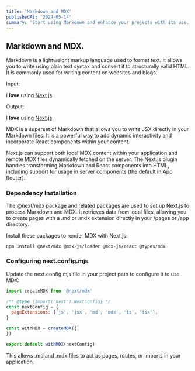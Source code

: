 ```yaml
---
title: 'Markdown and MDX'
publishedAt: '2024-05-14'
summary: 'Start using Markdown and enhance your projects with its use.'
---
```

## Markdown and MDX.

Markdown is a lightweight markup language used to format text. It allows you to write using plain text syntax and convert it to structurally valid HTML. It is commonly used for writing content on websites and blogs. 

Input:

I **love** using [Next.js](https://nextjs.org/)

Output:

<p>I <strong>love</strong> using <a href="https://nextjs.org/">Next.js</a></p>

MDX is a superset of Markdown that allows you to write JSX directly in your Markdown files. It is a powerful way to add dynamic interactivity and incorporate React components within your content.

Next.js can support both local MDX content within your application and remote MDX files dynamically fetched on the server. The Next.js plugin handles transforming Markdown and React components into HTML, including support for usage in server components (the default in App Router).

### Dependency Installation
The @next/mdx package and related packages are used to set up Next.js to process Markdown and MDX. It retrieves data from local files, allowing you to create pages with a .md or .mdx extension directly in your /pages or /app directory.

Install these packages to render MDX with Next.js:

    npm install @next/mdx @mdx-js/loader @mdx-js/react @types/mdx

### Configuring next.config.mjs
Update the next.config.mjs file in your project path to configure it to use MDX:

```jsx
import createMDX from '@next/mdx'

/** @type {import('next').NextConfig} */
const nextConfig = {
  pageExtensions: ['js', 'jsx', 'md', 'mdx', 'ts', 'tsx'],
}

const withMDX = createMDX({
})

export default withMDX(nextConfig)
```

This allows .md and .mdx files to act as pages, routes, or imports in your application.

